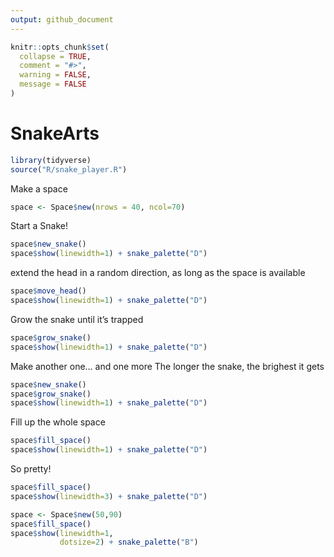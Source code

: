 ```yaml
---
output: github_document
---
```


<!-- README.md is generated from README.Rmd. Please edit that file -->

```r
knitr::opts_chunk$set(
  collapse = TRUE,
  comment = "#>",
  warning = FALSE, 
  message = FALSE
)
```

# SnakeArts

<!-- badges: start -->
<!-- badges: end -->

```r
library(tidyverse)
source("R/snake_player.R")
```

Make a space

```r
space <- Space$new(nrows = 40, ncol=70)
```

Start a Snake!

```r
space$new_snake()
space$show(linewidth=1) + snake_palette("D")
```

extend the head in a random direction, as long as the space is available

```r
space$move_head()
space$show(linewidth=1) + snake_palette("D")
```

Grow the snake until it's trapped

```r
space$grow_snake()
space$show(linewidth=1) + snake_palette("D")
```

Make another one... and one more
The longer the snake, the brighest it gets
```r
space$new_snake()
space$grow_snake()
space$show(linewidth=1) + snake_palette("D")
```

Fill up the whole space

```r
space$fill_space()
space$show(linewidth=1) + snake_palette("D")
```

So pretty!

```r
space$fill_space()
space$show(linewidth=3) + snake_palette("D")
```


```r
space <- Space$new(50,90)
space$fill_space()
space$show(linewidth=1,
           dotsize=2) + snake_palette("B")
```